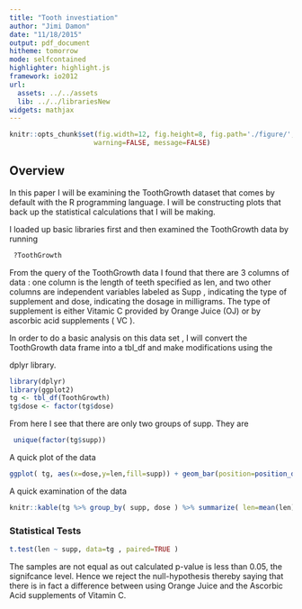 ```yaml
---
title: "Tooth investiation"
author: "Jimi Damon"
date: "11/18/2015"
output: pdf_document
hitheme: tomorrow
mode: selfcontained
highlighter: highlight.js
framework: io2012
url:
  assets: ../../assets
  lib: ../../librariesNew
widgets: mathjax
---
```

```r
knitr::opts_chunk$set(fig.width=12, fig.height=8, fig.path='./figure/',
                     warning=FALSE, message=FALSE)
```

## Overview

In this paper I will be examining the ToothGrowth dataset that comes
by default with the R programming language.  I will be constructing
plots that back up the statistical calculations that I will be making.

I loaded up basic libraries first and then examined the ToothGrowth
data by running 
```r
 ?ToothGrowth
```

From the query of the ToothGrowth data I found that there are 3
columns of data : one column is the length of teeth specified as len,
and two other columns are independent variables labeled as Supp ,
indicating the type of supplement and dose, indicating the dosage in
milligrams.  The type of supplement is either Vitamic C provided by
Orange Juice (OJ) or by ascorbic acid supplements ( VC ).

In order to do a basic analysis on this data set , I will convert the 
ToothGrowth data frame into a tbl_df and make modifications using the

dplyr library.
```r
library(dplyr)
library(ggplot2)
tg <- tbl_df(ToothGrowth)
tg$dose <- factor(tg$dose)
```
From here I see that there are only two groups of supp. They are
```r
 unique(factor(tg$supp))
```

A quick plot of the data
```r
ggplot( tg, aes(x=dose,y=len,fill=supp)) + geom_bar(position=position_dodge(), stat="identity") 
```

A quick examination of the data
```r
knitr::kable(tg %>% group_by( supp, dose ) %>% summarize( len=mean(len) ) %>% arrange(dose))
```


### Statistical Tests
```r
t.test(len ~ supp, data=tg , paired=TRUE )
```

The samples are not equal as out calculated p-value is less than 0.05,
the signifcance level.  Hence we reject the null-hypothesis thereby
saying that there is in fact a difference between using Orange Juice and 
the Ascorbic Acid supplements of Vitamin C.

